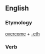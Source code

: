==English==

===Etymology===
[[overcome]] + [[-eth]]

===Verb===
{{en-verb form}}

 {{en-archaic third-person singular of|overcome}}